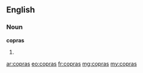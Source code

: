 ==English==

===Noun===
'''copras'''

# {{plural of|copra}}

[[ar:copras]]
[[eo:copras]]
[[fr:copras]]
[[mg:copras]]
[[my:copras]]